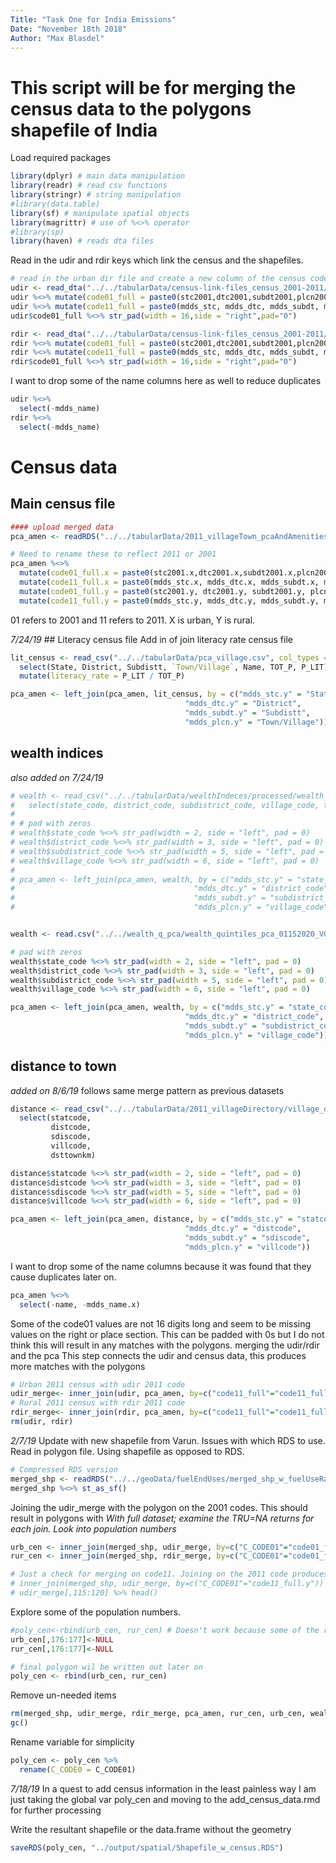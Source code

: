 ```yaml
---
Title: "Task One for India Emissions"
Date: "November 18th 2018"
Author: "Max Blasdel"
---
```

# This script will be for merging the census data to the polygons shapefile of India
Load required packages
```r
library(dplyr) # main data manipulation
library(readr) # read csv functions
library(stringr) # string manipulation
#library(data.table)
library(sf) # manipulate spatial objects
library(magrittr) # use of %<>% operator
#library(sp) 
library(haven) # reads dta files
```

Read in the udir and rdir keys which link the census and the shapefiles. 
```r
# read in the urban dir file and create a new column of the census code number
udir <- read_dta("../../tabularData/census-link-files_census_2001-2011/udir.dta",encoding = "latin1")
udir %<>% mutate(code01_full = paste0(stc2001,dtc2001,subdt2001,plcn2001))
udir %<>% mutate(code11_full = paste0(mdds_stc, mdds_dtc, mdds_subdt, mdds_plcn))
udir$code01_full %<>% str_pad(width = 16,side = "right",pad="0")

rdir <- read_dta("../../tabularData/census-link-files_census_2001-2011/rdir.dta",encoding = "latin1")
rdir %<>% mutate(code01_full = paste0(stc2001,dtc2001,subdt2001,plcn2001))
rdir %<>% mutate(code11_full = paste0(mdds_stc, mdds_dtc, mdds_subdt, mdds_plcn))
rdir$code01_full %<>% str_pad(width = 16,side = "right",pad="0")
```

I want to drop some of the name columns here as well to reduce duplicates
```r
udir %<>% 
  select(-mdds_name)
rdir %<>% 
  select(-mdds_name)
```

# Census data
## Main census file

```r
#### upload merged data
pca_amen <- readRDS("../../tabularData/2011_villageTown_pcaAndAmenities/pcaAmen_2011_amenImputed")

# Need to rename these to reflect 2011 or 2001
pca_amen %<>% 
  mutate(code01_full.x = paste0(stc2001.x,dtc2001.x,subdt2001.x,plcn2001.x)) %>% #urban 2001
  mutate(code11_full.x = paste0(mdds_stc.x, mdds_dtc.x, mdds_subdt.x, mdds_plcn.x)) %>% #urban 2011 
  mutate(code01_full.y = paste0(stc2001.y, dtc2001.y, subdt2001.y, plcn2001.y)) %>% #rural 2001
  mutate(code11_full.y = paste0(mdds_stc.y, mdds_dtc.y, mdds_subdt.y, mdds_plcn.y)) #rural 2011
```
01 refers to 2001 and 11 refers to 2011. X is urban, Y is rural. 

*7/24/19*
## Literacy census file
Add in of join literacy rate census file

```r
lit_census <- read_csv("../../tabularData/pca_village.csv", col_types = cols()) %>% 
  select(State, District, Subdistt, `Town/Village`, Name, TOT_P, P_LIT) %>% 
  mutate(literacy_rate = P_LIT / TOT_P)

pca_amen <- left_join(pca_amen, lit_census, by = c("mdds_stc.y" = "State", 
                                       "mdds_dtc.y" = "District", 
                                       "mdds_subdt.y" = "Subdistt",
                                       "mdds_plcn.y" = "Town/Village"))
```

## wealth indices 
*also added on 7/24/19*
```r
# wealth <- read_csv("../../tabularData/wealthIndeces/processed/wealth_quintiles.csv", col_types = cols()) %>% 
#   select(state_code, district_code, subdistrict_code, village_code, total, quintiles)
# 
# # pad with zeros
# wealth$state_code %<>% str_pad(width = 2, side = "left", pad = 0)
# wealth$district_code %<>% str_pad(width = 3, side = "left", pad = 0)
# wealth$subdistrict_code %<>% str_pad(width = 5, side = "left", pad = 0)
# wealth$village_code %<>% str_pad(width = 6, side = "left", pad = 0)
# 
# pca_amen <- left_join(pca_amen, wealth, by = c("mdds_stc.y" = "state_code", 
#                                        "mdds_dtc.y" = "district_code", 
#                                        "mdds_subdt.y" = "subdistrict_code",
#                                        "mdds_plcn.y" = "village_code"))


wealth <- read.csv("../../wealth_q_pca/wealth_quintiles_pca_01152020_VG.csv")

# pad with zeros
wealth$state_code %<>% str_pad(width = 2, side = "left", pad = 0)
wealth$district_code %<>% str_pad(width = 3, side = "left", pad = 0)
wealth$subdistrict_code %<>% str_pad(width = 5, side = "left", pad = 0)
wealth$village_code %<>% str_pad(width = 6, side = "left", pad = 0)

pca_amen <- left_join(pca_amen, wealth, by = c("mdds_stc.y" = "state_code", 
                                       "mdds_dtc.y" = "district_code", 
                                       "mdds_subdt.y" = "subdistrict_code",
                                       "mdds_plcn.y" = "village_code"))
```

## distance to town 
*added on 8/6/19* follows same merge pattern as previous datasets
```r
distance <- read_csv("../../tabularData/2011_villageDirectory/village_directory_2011wcode_modSmall.csv", col_types = cols()) %>% 
  select(statcode,
         distcode, 
         sdiscode, 
         villcode,
         dsttownkm)

distance$statcode %<>% str_pad(width = 2, side = "left", pad = 0)
distance$distcode %<>% str_pad(width = 3, side = "left", pad = 0)
distance$sdiscode %<>% str_pad(width = 5, side = "left", pad = 0)
distance$villcode %<>% str_pad(width = 6, side = "left", pad = 0)

pca_amen <- left_join(pca_amen, distance, by = c("mdds_stc.y" = "statcode", 
                                       "mdds_dtc.y" = "distcode", 
                                       "mdds_subdt.y" = "sdiscode",
                                       "mdds_plcn.y" = "villcode"))
```


I want to drop some of the name columns because it was found that they cause duplicates later on.

```r
pca_amen %<>% 
  select(-name, -mdds_name.x)
```


Some of the code01 values are not 16 digits long and seem to be missing values on the right or place section. This can be padded with 0s but I do not think this will result in any matches with the polygons.
merging the udir/rdir and the pca
This step connects the udir and census data, this produces more matches with the polygons

```r
# Urban 2011 census with udir 2011 code
udir_merge<- inner_join(udir, pca_amen, by=c("code11_full"="code11_full.x"))
# Rural 2011 census with rdir 2011 code
rdir_merge<- inner_join(rdir, pca_amen, by=c("code11_full"="code11_full.y"))
rm(udir, rdir)
```

*2/7/19* Update with new shapefile from Varun. Issues with which RDS to use.
Read in polygon file. Using shapefile as opposed to RDS.
```r
# Compressed RDS version
merged_shp <- readRDS("../../geoData/fuelEndUses/merged_shp_w_fuelUseRasters_bilinear")
merged_shp %<>% st_as_sf()
```

Joining the udir_merge with the polygon on the 2001 codes. This should result in polygons with 
*With full dataset; examine the TRU=NA returns for each join. Look into population numbers*

```r
urb_cen <- inner_join(merged_shp, udir_merge, by=c("C_CODE01"="code01_full")) #4,798
rur_cen <- inner_join(merged_shp, rdir_merge, by=c("C_CODE01"="code01_full")) #612,329

# Just a check for merging on code11. Joining on the 2011 code produces nothing
# inner_join(merged_shp, udir_merge, by=c("C_CODE01"="code11_full.y"))
# udir_merge[,115:120] %>% head()
```

Explore some of the population numbers.
```r
#poly_cen<-rbind(urb_cen, rur_cen) # Doesn't work because some of the rows are different. Due to how they were merge. These fields are not needed and will be dropped.
urb_cen[,176:177]<-NULL
rur_cen[,176:177]<-NULL

# final polygon wil be written out later on
poly_cen <- rbind(urb_cen, rur_cen)
```

Remove un-needed items

```r
rm(merged_shp, udir_merge, rdir_merge, pca_amen, rur_cen, urb_cen, wealth, distance, lit_census)
gc()
```

Rename variable for simplicity

```r
poly_cen <- poly_cen %>% 
  rename(C_CODE0 = C_CODE01)
```

*7/18/19* In a quest to add census information in the least painless way I am just taking the global var poly_cen and moving to the add_census_data.rmd for further processing

Write the resultant shapefile or the data.frame without the geometry

```r
saveRDS(poly_cen, "../output/spatial/Shapefile_w_census.RDS")
```
